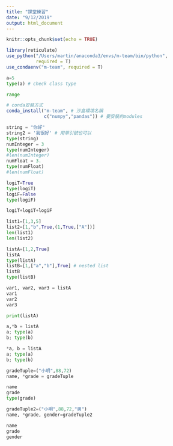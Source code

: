 ```yaml
---
title: "課堂練習"
date: "9/12/2019"
output: html_document
---
```


```r
knitr::opts_chunk$set(echo = TRUE)

library(reticulate)
use_python("/Users/martin/anaconda3/envs/m-team/bin/python",
           required = T)
use_condaenv("m-team", required = T)
```

```python
a=5
type(a) # check class type
```

```python
range
```

```r
# conda安裝方式
conda_install("m-team", # 沙盒環境名稱
              c("numpy","pandas")) # 要安裝的modules
```

```python
string = "你好"
string2 = '我很好' # 用單引號也可以
type(string)
numInteger = 3
type(numInteger)
#len(numInteger)
numFloat = 3.
type(numFloat)
#len(numFloat)
```

```python
logiT=True
type(logiT)
logiF=False
type(logiF)
```

```python
logiT+logiT+logiF
```

```python
list1=[1,3,5]
list2=[1,"b",True,(1,True,["A"])]
len(list1)
len(list2)
```

```python
listA=[1,2,True]
listA
type(listA)
listB=[1,["a","b"],True] # nested list
listB
type(listB)
```

```python
var1, var2, var3 = listA
var1
var2
var3
```

```python
print(listA)

a,*b = listA
a; type(a)
b; type(b)
```

```python
*a, b = listA
a; type(a)
b; type(b)
```


```python
gradeTuple=("小明",88,72)
name, *grade = gradeTuple
```

```python
name
grade
type(grade)
```

```python
gradeTuple2=("小明",88,72,"男")
name, *grade, gender=gradeTuple2
```

```python
name
grade
gender
```

